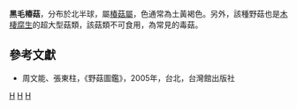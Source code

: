 {{Speciesbox 
| taxon =  Paxillus atrotomentosus
| image = Paxillus atrotomentosus habitat.jpg
| image2 = Paxillus atrotomentosus.jpg
| authority = (Batsch : Fr.) Fr.
}}

'''黑毛椿菇'''，分布於北半球，屬[[椿菇屬|椿菇屬]]，色通常為土黃褐色。另外，該種野菇也是[[木棲腐生|木棲腐生]]的超大型菇類，該菇類不可食用，為常見的毒菇。

==參考文獻==
*周文能、張東柱，《野菇圖鑑》，2005年，台北，台灣館出版社
{{Fungus-stub}}
{{Taxonbar|from=Q1415446}}
[[Category:椿菇属|H]]
[[Category:毒蕈|H]]
[[Category:1783年描述的真菌|H]]